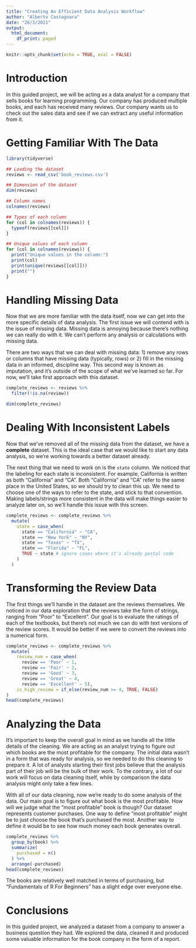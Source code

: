 ---
title: "Creating An Efficient Data Analysis Workflow"
author: "Alberto Castagnara"
date: "26/3/2021"
output:
  html_document:
    df_print: paged
---

```{r setup, include=FALSE}
knitr::opts_chunk$set(echo = TRUE, eval = FALSE)
```

# Introduction

In this guided project, we will be acting as a data analyst for a company that sells books for learning programming. Our company has produced multiple books, and each has received many reviews. Our company wants us to check out the sales data and see if we can extract any useful information from it. 

# Getting Familiar With The Data

``` {r}

library(tidyverse)

## Loading the dataset
reviews <- read_csv('book_reviews.csv')

## Dimension of the dataset
dim(reviews)

## Column names
colnames(reviews)

## Types of each column
for (col in colnames(reviews)) {
  typeof(reviews[[col]])
}

## Unique values of each column
for (col in colnames(reviews)) {
  print("Unique values in the column:")
  print(col)
  print(unique(reviews[[col]]))
  print("")
}

```

# Handling Missing Data

Now that we are more familiar with the data itself, now we can get into the more specific details of data analysis. The first issue we will contend with is the issue of missing data. Missing data is annoying because there's nothing we can really do with it. We can't perform any analysis or calculations with missing data.

There are two ways that we can deal with missing data: 1) remove any rows or columns that have missing data (typically, rows) or 2) fill in the missing data in an informed, discipline way. This second way is known as imputation, and it's outside of the scope of what we've learned so far. For now, we'll take first approach with this dataset.

``` {r}

complete_reviews <- reviews %>% 
  filter(!is.na(review))

dim(complete_reviews)

```

# Dealing With Inconsistent Labels

Now that we've removed all of the missing data from the dataset, we have a **complete** dataset. This is the ideal case that we would like to start any data analysis, so we're working towards a better dataset already.

The next thing that we need to work on is the `state` column. We noticed that the labeling for each state is inconsistent. For example, California is written as both "California" and "CA". Both "California" and "CA" refer to the same place in the United States, so we should try to clean this up. We need to choose one of the ways to refer to the state, and stick to that convention. Making labels/strings more consistent in the data will make things easier to analyze later on, so we'll handle this issue with this screen.

``` {r}

complete_reviews <- complete_reviews %>%
  mutate(
    state = case_when(
      state == "California" ~ "CA",
      state == "New York" ~ "NY",
      state == "Texas" ~ "TX",
      state == "Florida" ~ "FL",
      TRUE ~ state # ignore cases where it's already postal code
    )
  )

```

# Transforming the Review Data

The first things we'll handle in the dataset are the reviews themselves. We noticed in our data exploration that the reviews take the form of strings, ranging from "Poor" to "Excellent". Our goal is to evaluate the ratings of each of the textbooks, but there's not much we can do with text versions of the review scores. It would be better if we were to convert the reviews into a numerical form.

``` {r}

complete_reviews <- complete_reviews %>%
  mutate(
    review_num = case_when(
      review == 'Poor' ~ 1,
      review == 'Fair' ~ 2,
      review == 'Good' ~ 3,
      review == 'Great' ~ 4,
      review == 'Excellent' ~ 5),
    is_high_review = if_else(review_num >= 4, TRUE, FALSE)
)
head(complete_reviews)

```

# Analyzing the Data

It's important to keep the overall goal in mind as we handle all the little details of the cleaning. We are acting as an analyst trying to figure out which books are the most profitable for the company. The initial data wasn't in a form that was ready for analysis, so we needed to do this cleaning to prepare it. A lot of analysts starting their first jobs believe that the analysis part of their job will be the bulk of their work. To the contrary, a lot of our work will focus on data cleaning itself, while by comparison the data analysis might only take a few lines.

With all of our data cleaning, now we're ready to do some analysis of the data. Our main goal is to figure out what book is the most profitable. How will we judge what the "most profitable" book is though? Our dataset represents customer purchases. One way to define "most profitable" might be to just choose the book that's purchased the most. Another way to define it would be to see how much money each book generates overall.

``` {r}

complete_reviews %>% 
  group_by(book) %>% 
  summarize(
    purchased = n()
  ) %>% 
  arrange(-purchased)
head(complete_reviews)

```

The books are relatively well matched in terms of purchasing, but "Fundamentals of R For Beginners" has a slight edge over everyone else. 

# Conclusions

In this guided project, we analyzed a dataset from a company to answer a business question they had. We explored the data, cleaned it and produced some valuable information for the book company in the form of a report. 